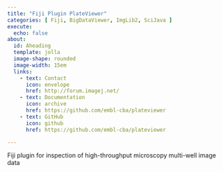 ```yaml
---
title: "Fiji Plugin PlateViewer"
categories: [ Fiji, BigDataViewer, ImgLib2, SciJava ]
execute:
  echo: false
about:
  id: Aheading
  template: jolla
  image-shape: rounded
  image-width: 15em
  links:
    - text: Contact
      icon: envelope
      href: http://forum.imagej.net/
    - text: Documentation
      icon: archive
      href: https://github.com/embl-cba/plateviewer
    - text: GitHub
      icon: github
      href: https://github.com/embl-cba/plateviewer

---
```


::: {.alignleft}

Fiji plugin for inspection of high-throughput microscopy multi-well image data

:::
